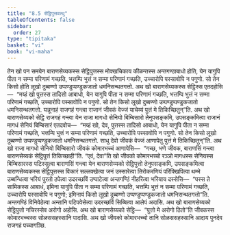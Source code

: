 ```yaml
---
title: "8.5 सेट्ठिपुत्तवत्थु"
tableOfContents: false
sidebar:
  order: 27
type: "tipitaka"
basket: "vi"
book: "vi-maha"
---
```



<DynamicBreadcrumb />

<Division number="333" book="vi-maha">

<Paragraph number="1577" book="vi-maha">
तेन खो पन समयेन बाराणसेय्यकस्स सेट्ठिपुत्तस्स मोक्खचिकाय कीळन्तस्स अन्तगण्ठाबाधो होति, येन यागुपि पीता न सम्मा परिणामं गच्छति, भत्तम्पि भुत्तं न सम्मा परिणामं गच्छति, उच्चारोपि पस्सावोपि न पगुणो. सो तेन किसो होति लूखो दुब्बण्णो उप्पण्डुप्पण्डुकजातो धमनिसन्थतगत्तो. अथ खो बाराणसेय्यकस्स सेट्ठिस्स एतदहोसि—  “मय्हं खो पुत्तस्स तादिसो आबाधो, येन यागुपि पीता न सम्मा परिणामं गच्छति, भत्तम्पि भुत्तं न सम्मा परिणामं गच्छति, उच्चारोपि पस्सावोपि न पगुणो. सो तेन किसो लूखो दुब्बण्णो उप्पण्डुप्पण्डुकजातो धमनिसन्थतगत्तो. यन्नूनाहं राजगहं गन्त्वा राजानं जीवकं वेज्जं याचेय्यं पुत्तं मे तिकिच्छितुन्”ति. अथ खो बाराणसेय्यको सेट्ठि राजगहं गन्त्वा येन राजा मागधो सेनियो बिम्बिसारो तेनुपसङ्कमि, उपसङ्कमित्वा राजानं मागधं सेनियं बिम्बिसारं एतदवोच—  “मय्हं खो, देव, पुत्तस्स तादिसो आबाधो, येन यागुपि पीता न सम्मा परिणामं गच्छति, भत्तम्पि भुत्तं न सम्मा परिणामं गच्छति, उच्चारोपि पस्सावोपि न पगुणो. सो तेन किसो लूखो दुब्बण्णो उप्पण्डुप्पण्डुकजातो धमनिसन्थतगत्तो. साधु देवो जीवकं वेज्जं आणापेतु पुत्तं मे तिकिच्छितुन्”ति.
</Paragraph>

<Paragraph number="1578" book="vi-maha">
अथ खो राजा मागधो सेनियो बिम्बिसारो जीवकं कोमारभच्चं आणापेसि—  “गच्छ, भणे जीवक, बाराणसिं गन्त्वा बाराणसेय्यकं सेट्ठिपुत्तं तिकिच्छाही”ति. “एवं, देवा”ति खो जीवको कोमारभच्चो रञ्ञो मागधस्स सेनियस्स बिम्बिसारस्स पटिस्सुत्वा बाराणसिं गन्त्वा येन बाराणसेय्यको सेट्ठिपुत्तो तेनुपसङ्कमि, उपसङ्कमित्वा बाराणसेय्यकस्स सेट्ठिपुत्तस्स विकारं सल्लक्खेत्वा जनं उस्सारेत्वा तिरोकरणियं परिक्खिपित्वा थम्भे उब्बन्धित्वा भरियं पुरतो ठपेत्वा उदरच्छविं उप्पाटेत्वा अन्तगण्ठिं नीहरित्वा भरियाय दस्सेसि—  “पस्स ते सामिकस्स आबाधं, इमिना यागुपि पीता न सम्मा परिणामं गच्छति, भत्तम्पि भुत्तं न सम्मा परिणामं गच्छति, उच्चारोपि पस्सावोपि न पगुणो; इमिनायं किसो लूखो दुब्बण्णो उप्पण्डुप्पण्डुकजातो धमनिसन्थतगत्तो”ति. अन्तगण्ठिं विनिवेठेत्वा अन्तानि पटिपवेसेत्वा उदरच्छविं सिब्बित्वा आलेपं अदासि. अथ खो बाराणसेय्यको सेट्ठिपुत्तो नचिरस्सेव अरोगो अहोसि. अथ खो बाराणसेय्यको सेट्ठि—  “पुत्तो मे अरोगो ठितो”ति जीवकस्स कोमारभच्चस्स सोळससहस्सानि पादासि. अथ खो जीवको कोमारभच्चो तानि सोळससहस्सानि आदाय पुनदेव राजगहं पच्चागञ्छि.
</Paragraph>
</Division>
